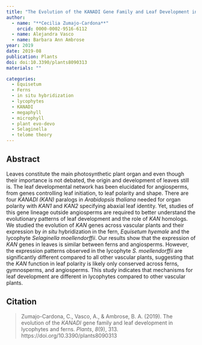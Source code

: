 ```yaml
---
title: "The Evolution of the KANADI Gene Family and Leaf Development in Lycophytes and Ferns"
author:
  - name: "**Cecilia Zumajo-Cardona**"
    orcid: 0000-0002-9516-6112
  - name: Alejandra Vasco
  - name: Barbara Ann Ambrose
year: 2019
date: 2019-08
publication: Plants
doi: doi:10.3390/plants8090313
materials: ""

categories:
  - Equisetum 
  - Ferns
  - in situ hybridization
  - lycophytes
  - KANADI 
  - megaphyll
  - microphyll
  - plant evo-devo
  - Selaginella
  - telome theory
---
```


## Abstract

Leaves constitute the main photosynthetic plant organ and even though their importance is not debated, the origin and development of leaves still is. The leaf developmental network has been elucidated for angiosperms, from genes controlling leaf initiation, to leaf polarity and shape. There are four *KANADI (KAN)* paralogs in *Arabidopsis thaliana* needed for organ polarity with *KAN1* and *KAN2* specifying abaxial leaf identity. Yet, studies of this gene lineage outside angiosperms are required to better understand the evolutionary patterns of leaf development and the role of *KAN* homologs. We studied the evolution of *KAN* genes across vascular plants and their expression by *in situ* hybridization in the fern, *Equisetum hyemale* and the lycophyte *Selaginella moellendorffii*. Our results show that the expression of *KAN* genes in leaves is similar between ferns and angiosperms. However, the expression patterns observed in the lycophyte *S. moellendorffii* are significantly different compared to all other vascular plants, suggesting that the *KAN* function in leaf polarity is likely only conserved across ferns, gymnosperms, and angiosperms. This study indicates that mechanisms for leaf development are different in lycophytes compared to other vascular plants.

## Citation

>Zumajo-Cardona, C., Vasco, A., &amp; Ambrose, B. A. (2019). The evolution of the <i>KANADI</i> gene family and leaf development in lycophytes and ferns. <i>Plants</i>, <i>8</i>(9), 313. https://doi.org/10.3390/plants8090313